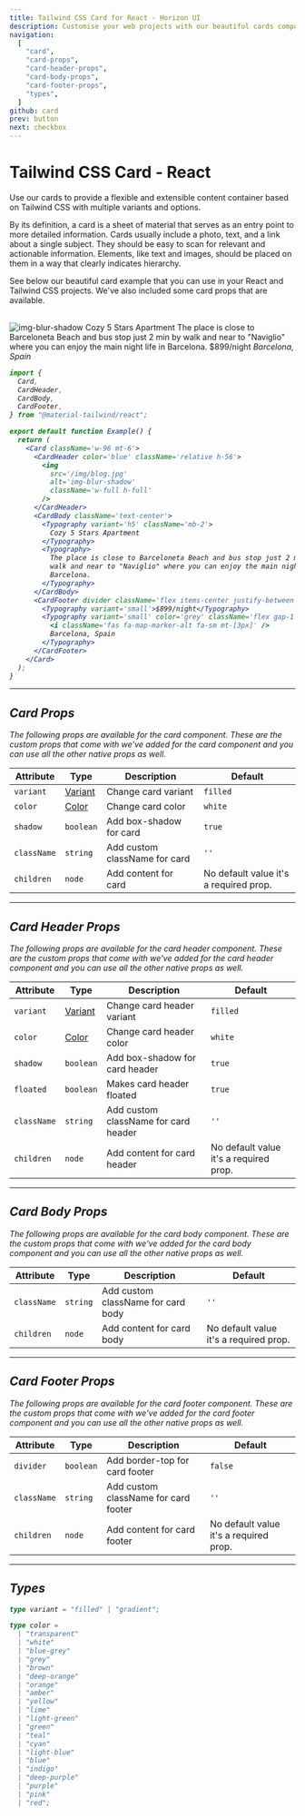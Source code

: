 ```yaml
---
title: Tailwind CSS Card for React - Horizon UI
description: Customise your web projects with our beautiful cards component for Tailwind CSS and React using Material Design guidelines.
navigation:
  [
    "card",
    "card-props",
    "card-header-props",
    "card-body-props",
    "card-footer-props",
    "types",
  ]
github: card
prev: button
next: checkbox
---
```


# Tailwind CSS Card - React

Use our cards to provide a flexible and extensible content container based on Tailwind CSS with multiple variants and options.

By its definition, a card is a sheet of material that serves as an entry point to more detailed information. Cards usually include a photo, text, and a link about a single subject. They should be easy to scan for relevant and actionable information. Elements, like text and images, should be placed on them in a way that clearly indicates hierarchy.

See below our beautiful card example that you can use in your React and Tailwind CSS projects. We've also included some card props that are available.

<br />

<ComponentDemo id='card'>
  <Card className='w-96 mt-6'>
    <CardHeader color='blue' className='relative h-56'>
      <Image src='/img/blog.jpg' alt='img-blur-shadow' layout='fill' />
    </CardHeader>
    <CardBody className='text-center'>
      <Typography variant='h5' color='blue-grey' className='mb-2'>
        <span>Cozy 5 Stars Apartment</span>
      </Typography>
      <Typography>
        The place is close to Barceloneta Beach and bus stop just 2 min by walk
        and near to &quot;Naviglio&quot; where you can enjoy the main night life
        in Barcelona.
      </Typography>
    </CardBody>
    <CardFooter
      divider
      className='flex items-center justify-between py-3 -mt-4'>
      <Typography variant='small'>$899/night</Typography>
      <Typography variant='small' color='grey' className='flex gap-1'>
        <i className='fas fa-map-marker-alt fa-sm mt-[3px]' />
        <span>Barcelona, Spain</span>
      </Typography>
    </CardFooter>
  </Card>
</ComponentDemo>

```jsx showLineNumbers
import {
  Card,
  CardHeader,
  CardBody,
  CardFooter,
} from "@material-tailwind/react";

export default function Example() {
  return (
    <Card className='w-96 mt-6'>
      <CardHeader color='blue' className='relative h-56'>
        <img
          src='/img/blog.jpg'
          alt='img-blur-shadow'
          className='w-full h-full'
        />
      </CardHeader>
      <CardBody className='text-center'>
        <Typography variant='h5' className='mb-2'>
          Cozy 5 Stars Apartment
        </Typography>
        <Typography>
          The place is close to Barceloneta Beach and bus stop just 2 min by
          walk and near to "Naviglio" where you can enjoy the main night life in
          Barcelona.
        </Typography>
      </CardBody>
      <CardFooter divider className='flex items-center justify-between py-3'>
        <Typography variant='small'>$899/night</Typography>
        <Typography variant='small' color='grey' className='flex gap-1'>
          <i className='fas fa-map-marker-alt fa-sm mt-[3px]' />
          Barcelona, Spain
        </Typography>
      </CardFooter>
    </Card>
  );
}
```

---

## Card Props

<span id='card-props' className='scroll-mt-48' />
The following props are available for the card component. These are the custom props
that come with we've added for the card component and you can use all the other native
props as well.

| Attribute   | Type                       | Description                   | Default                                |
| ----------- | -------------------------- | ----------------------------- | -------------------------------------- |
| `variant`   | [Variant](#types)          | Change card variant           | <Code small>filled</Code>              |
| `color`     | [Color](#types)            | Change card color             | <Code small>white</Code>               |
| `shadow`    | <Code small>boolean</Code> | Add box-shadow for card       | <Code small>true</Code>                |
| `className` | <Code small>string</Code>  | Add custom className for card | `''`                                   |
| `children`  | <Code small>node</Code>    | Add content for card          | No default value it's a required prop. |

---

## Card Header Props

<span id='card-header-props' className='scroll-mt-48' />
The following props are available for the card header component. These are the custom
props that come with we've added for the card header component and you can use all
the other native props as well.

| Attribute   | Type                       | Description                          | Default                                |
| ----------- | -------------------------- | ------------------------------------ | -------------------------------------- |
| `variant`   | [Variant](#types)          | Change card header variant           | <Code small>filled</Code>              |
| `color`     | [Color](#types)            | Change card header color             | <Code small>white</Code>               |
| `shadow`    | <Code small>boolean</Code> | Add box-shadow for card header       | <Code small>true</Code>                |
| `floated`   | <Code small>boolean</Code> | Makes card header floated            | <Code small>true</Code>                |
| `className` | <Code small>string</Code>  | Add custom className for card header | `''`                                   |
| `children`  | <Code small>node</Code>    | Add content for card header          | No default value it's a required prop. |

---

## Card Body Props

<span id='card-body-props' className='scroll-mt-48' />
The following props are available for the card body component. These are the custom
props that come with we've added for the card body component and you can use all
the other native props as well.

| Attribute   | Type                      | Description                        | Default                                |
| ----------- | ------------------------- | ---------------------------------- | -------------------------------------- |
| `className` | <Code small>string</Code> | Add custom className for card body | `''`                                   |
| `children`  | <Code small>node</Code>   | Add content for card body          | No default value it's a required prop. |

---

## Card Footer Props

<span id='card-footer-props' className='scroll-mt-48' />
The following props are available for the card footer component. These are the custom
props that come with we've added for the card footer component and you can use all
the other native props as well.

| Attribute   | Type                       | Description                          | Default                                |
| ----------- | -------------------------- | ------------------------------------ | -------------------------------------- |
| `divider`   | <Code small>boolean</Code> | Add border-top for card footer       | <Code small>false</Code>               |
| `className` | <Code small>string</Code>  | Add custom className for card footer | `''`                                   |
| `children`  | <Code small>node</Code>    | Add content for card footer          | No default value it's a required prop. |

---

## Types

<span id='types' className='scroll-mt-48' />

```ts
type variant = "filled" | "gradient";
```

```ts
type color =
  | "transparent"
  | "white"
  | "blue-grey"
  | "grey"
  | "brown"
  | "deep-orange"
  | "orange"
  | "amber"
  | "yellow"
  | "lime"
  | "light-green"
  | "green"
  | "teal"
  | "cyan"
  | "light-blue"
  | "blue"
  | "indigo"
  | "deep-purple"
  | "purple"
  | "pink"
  | "red";
```

